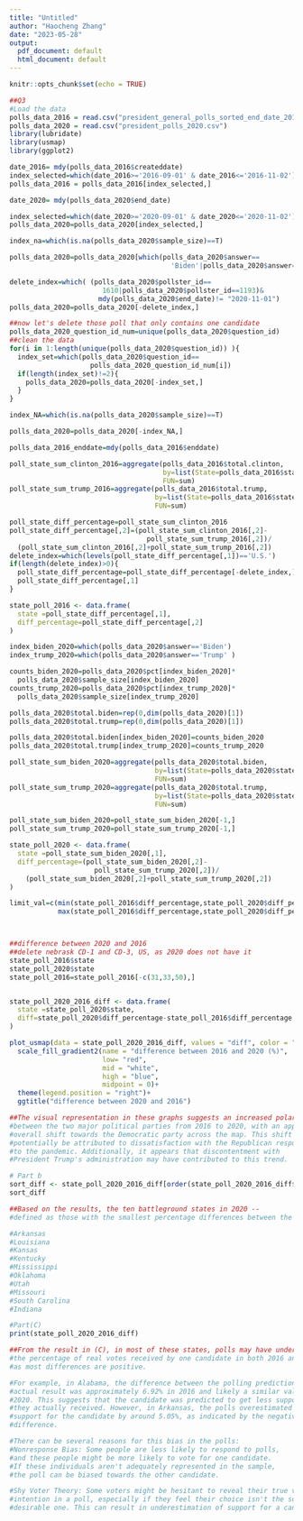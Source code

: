 ```yaml
---
title: "Untitled"
author: "Haocheng Zhang"
date: "2023-05-28"
output:
  pdf_document: default
  html_document: default
---
```


```r
knitr::opts_chunk$set(echo = TRUE)
```

```r
##Q3
#Load the data
polls_data_2016 = read.csv("president_general_polls_sorted_end_date_2016.csv")
polls_data_2020 = read.csv("president_polls_2020.csv")
library(lubridate)
library(usmap)
library(ggplot2)

date_2016= mdy(polls_data_2016$createddate)
index_selected=which(date_2016>='2016-09-01' & date_2016<='2016-11-02') 
polls_data_2016 = polls_data_2016[index_selected,]

date_2020= mdy(polls_data_2020$end_date)

index_selected=which(date_2020>='2020-09-01' & date_2020<='2020-11-02')
polls_data_2020=polls_data_2020[index_selected,]

index_na=which(is.na(polls_data_2020$sample_size)==T)

polls_data_2020=polls_data_2020[which(polls_data_2020$answer==
                                        'Biden'|polls_data_2020$answer=='Trump'),]

delete_index=which( (polls_data_2020$pollster_id==
                       1610|polls_data_2020$pollster_id==1193)&
                      mdy(polls_data_2020$end_date)!= "2020-11-01")
polls_data_2020=polls_data_2020[-delete_index,]

##now let's delete those poll that only contains one candidate
polls_data_2020_question_id_num=unique(polls_data_2020$question_id)
##clean the data
for(i in 1:length(unique(polls_data_2020$question_id)) ){
  index_set=which(polls_data_2020$question_id==
                    polls_data_2020_question_id_num[i])
  if(length(index_set)!=2){
    polls_data_2020=polls_data_2020[-index_set,]
  }
}

index_NA=which(is.na(polls_data_2020$sample_size)==T)

polls_data_2020=polls_data_2020[-index_NA,]

polls_data_2016_enddate=mdy(polls_data_2016$enddate)

poll_state_sum_clinton_2016=aggregate(polls_data_2016$total.clinton, 
                                      by=list(State=polls_data_2016$state),
                                      FUN=sum)
poll_state_sum_trump_2016=aggregate(polls_data_2016$total.trump, 
                                    by=list(State=polls_data_2016$state),
                                    FUN=sum)

poll_state_diff_percentage=poll_state_sum_clinton_2016
poll_state_diff_percentage[,2]=(poll_state_sum_clinton_2016[,2]-
                                  poll_state_sum_trump_2016[,2])/
  (poll_state_sum_clinton_2016[,2]+poll_state_sum_trump_2016[,2])
delete_index=which(levels(poll_state_diff_percentage[,1])=='U.S.')
if(length(delete_index)>0){
  poll_state_diff_percentage=poll_state_diff_percentage[-delete_index,]
  poll_state_diff_percentage[,1]
}

state_poll_2016 <- data.frame(
  state =poll_state_diff_percentage[,1],
  diff_percentage=poll_state_diff_percentage[,2]
)

index_biden_2020=which(polls_data_2020$answer=='Biden')
index_trump_2020=which(polls_data_2020$answer=='Trump' )

counts_biden_2020=polls_data_2020$pct[index_biden_2020]*
  polls_data_2020$sample_size[index_biden_2020]
counts_trump_2020=polls_data_2020$pct[index_trump_2020]*
  polls_data_2020$sample_size[index_trump_2020]

polls_data_2020$total.biden=rep(0,dim(polls_data_2020)[1])
polls_data_2020$total.trump=rep(0,dim(polls_data_2020)[1])

polls_data_2020$total.biden[index_biden_2020]=counts_biden_2020
polls_data_2020$total.trump[index_trump_2020]=counts_trump_2020

poll_state_sum_biden_2020=aggregate(polls_data_2020$total.biden, 
                                    by=list(State=polls_data_2020$state),
                                    FUN=sum)
poll_state_sum_trump_2020=aggregate(polls_data_2020$total.trump, 
                                    by=list(State=polls_data_2020$state),
                                    FUN=sum)

poll_state_sum_biden_2020=poll_state_sum_biden_2020[-1,]
poll_state_sum_trump_2020=poll_state_sum_trump_2020[-1,]

state_poll_2020 <- data.frame(
  state =poll_state_sum_biden_2020[,1],
  diff_percentage=(poll_state_sum_biden_2020[,2]-
                     poll_state_sum_trump_2020[,2])/
    (poll_state_sum_biden_2020[,2]+poll_state_sum_trump_2020[,2])
)

limit_val=c(min(state_poll_2016$diff_percentage,state_poll_2020$diff_percentage),
            max(state_poll_2016$diff_percentage,state_poll_2020$diff_percentage))



##difference between 2020 and 2016
##delete nebrask CD-1 and CD-3, US, as 2020 does not have it 
state_poll_2016$state
state_poll_2020$state
state_poll_2016=state_poll_2016[-c(31,33,50),]


state_poll_2020_2016_diff <- data.frame(
  state =state_poll_2020$state,
  diff=state_poll_2020$diff_percentage-state_poll_2016$diff_percentage
)

plot_usmap(data = state_poll_2020_2016_diff, values = "diff", color = "black") +
  scale_fill_gradient2(name = "difference between 2016 and 2020 (%)", 
                       low= "red",
                       mid = "white",
                       high = "blue",
                       midpoint = 0)+
  theme(legend.position = "right")+
  ggtitle("difference between 2020 and 2016") 

##The visual representation in these graphs suggests an increased polarization 
#between the two major political parties from 2016 to 2020, with an apparent 
#overall shift towards the Democratic party across the map. This shift could
#potentially be attributed to dissatisfaction with the Republican response 
#to the pandemic. Additionally, it appears that discontentment with 
#President Trump's administration may have contributed to this trend.

```


```r
# Part b
sort_diff <- state_poll_2020_2016_diff[order(state_poll_2020_2016_diff$diff),]
sort_diff

##Based on the results, the ten battleground states in 2020 -- 
#defined as those with the smallest percentage differences between the two major #candidates -- would be:

#Arkansas
#Louisiana
#Kansas
#Kentucky
#Mississippi
#Oklahoma
#Utah
#Missouri
#South Carolina
#Indiana
```
```r
#Part(C)
print(state_poll_2020_2016_diff)
```

```r
##From the result in (C), in most of these states, polls may have underestimated 
#the percentage of real votes received by one candidate in both 2016 and 2020, 
#as most differences are positive.

#For example, in Alabama, the difference between the polling prediction and the
#actual result was approximately 6.92% in 2016 and likely a similar value in 
#2020. This suggests that the candidate was predicted to get less support than 
#they actually received. However, in Arkansas, the polls overestimated the 
#support for the candidate by around 5.05%, as indicated by the negative 
#difference.

#There can be several reasons for this bias in the polls:
#Nonresponse Bias: Some people are less likely to respond to polls, 
#and these people might be more likely to vote for one candidate. 
#If these individuals aren't adequately represented in the sample, 
#the poll can be biased towards the other candidate.

#Shy Voter Theory: Some voters might be hesitant to reveal their true voting
#intention in a poll, especially if they feel their choice isn't the socially
#desirable one. This can result in underestimation of support for a candidate.
```